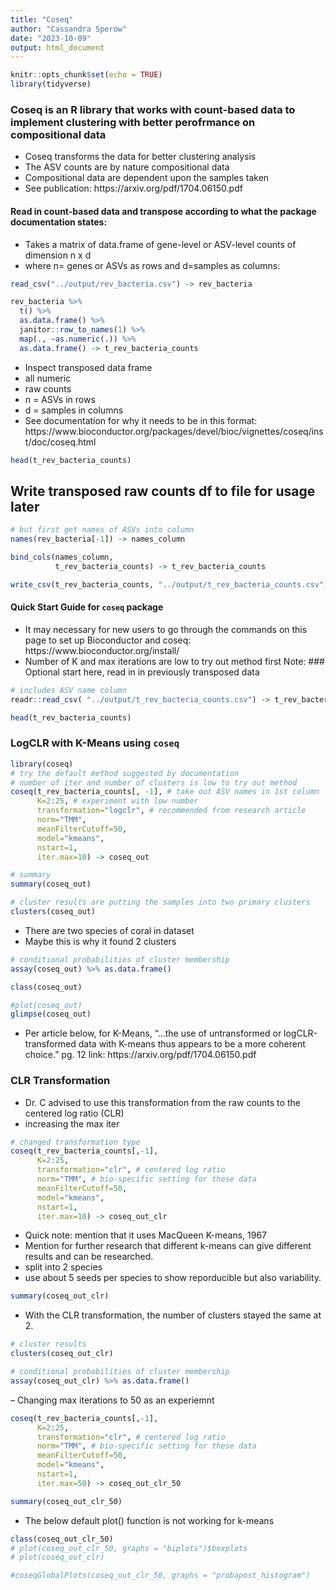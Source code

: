 ```yaml
---
title: "Coseq"
author: "Cassandra Sperow"
date: "2023-10-09"
output: html_document
---
```


```r
knitr::opts_chunk$set(echo = TRUE)
library(tidyverse)
```

### Coseq is an R library that works with count-based data to implement clustering with better perofrmance on compositional data
- Coseq transforms the data for better clustering analysis
- The ASV counts are by nature compositional data
- Compositional data are dependent upon the samples taken
- See publication: https://arxiv.org/pdf/1704.06150.pdf

#### Read in count-based data and transpose according to what the package documentation states: 
- Takes a matrix of data.frame of gene-level or ASV-level counts of dimension n x d 
- where n= genes or ASVs as rows and d=samples as columns: 
```r
read_csv("../output/rev_bacteria.csv") -> rev_bacteria

rev_bacteria %>% 
  t() %>% 
  as.data.frame() %>% 
  janitor::row_to_names(1) %>% 
  map(., ~as.numeric(.)) %>% 
  as.data.frame() -> t_rev_bacteria_counts
```

- Inspect transposed data frame
- all numeric
- raw counts
- n = ASVs in rows
- d = samples in columns
- See documentation for why it needs to be in this format: 
https://www.bioconductor.org/packages/devel/bioc/vignettes/coseq/inst/doc/coseq.html
```r
head(t_rev_bacteria_counts)
```
## Write transposed raw counts df to file for usage later
```r
# but first get names of ASVs into column
names(rev_bacteria[-1]) -> names_column

bind_cols(names_column, 
          t_rev_bacteria_counts) -> t_rev_bacteria_counts

write_csv(t_rev_bacteria_counts, "../output/t_rev_bacteria_counts.csv") # no ASV name column but they are in original order

```

#### Quick Start Guide for ```coseq``` package
- It may necessary for new users to go through the commands on this page to set up Bioconductor and coseq:
https://www.bioconductor.org/install/
- Number of K and max iterations are low to try out method first
Note:
### Optional start here, read in in previously transposed data
```r
# includes ASV name column
readr::read_csv( "../output/t_rev_bacteria_counts.csv") -> t_rev_bacteria_counts  

```

```r
head(t_rev_bacteria_counts)
```

### LogCLR with K-Means using ```coseq```
```r
library(coseq)
# try the default method suggested by documentation
# number of iter and number of clusters is low to try out method
coseq(t_rev_bacteria_counts[, -1], # take out ASV names in 1st column
      K=2:25, # experiment with low number
      transformation="logclr", # recommended from research article
      norm="TMM", 
      meanFilterCutoff=50, 
      model="kmeans",
      nstart=1, 
      iter.max=10) -> coseq_out
```


```r
# summary
summary(coseq_out)
```


```r
# cluster results are putting the samples into two primary clusters
clusters(coseq_out) 
```

- There are two species of coral in dataset
- Maybe this is why it found 2 clusters 


```r
# conditional probabilities of cluster membership
assay(coseq_out) %>% as.data.frame()
```

```r
class(coseq_out)

#plot(coseq_out)
glimpse(coseq_out)
```

- Per article below, for K-Means, "...the use of untransformed or logCLR-transformed data with K-means thus appears to be a more coherent choice." pg. 12
link: https://arxiv.org/pdf/1704.06150.pdf

### CLR Transformation
- Dr. C advised to use this transformation from the raw counts to the centered log ratio (CLR)
- increasing the max iter
```r
# changed transformation type
coseq(t_rev_bacteria_counts[,-1],
      K=2:25, 
      transformation="clr", # centered log ratio
      norm="TMM", # bio-specific setting for these data
      meanFilterCutoff=50, 
      model="kmeans",
      nstart=1, 
      iter.max=10) -> coseq_out_clr
```
- Quick note: mention that it uses MacQueen K-means, 1967
- Mention for further research that different k-means can give different results and can be researched. 
- split into 2 species
- use about 5 seeds per species to show reporducible but also variability. 
```r
summary(coseq_out_clr)
```

- With the CLR transformation, the number of clusters stayed the same at 2. 

```r
# cluster results
clusters(coseq_out_clr) 
```

```r
# conditional probabilities of cluster membership
assay(coseq_out_clr) %>% as.data.frame()
```


-- Changing max iterations to 50 as an experiemnt
```r
coseq(t_rev_bacteria_counts[,-1],
      K=2:25, 
      transformation="clr", # centered log ratio
      norm="TMM", # bio-specific setting for these data
      meanFilterCutoff=50, 
      model="kmeans",
      nstart=1, 
      iter.max=50) -> coseq_out_clr_50

summary(coseq_out_clr_50)
```

- The below default plot() function is not working for k-means
```r
class(coseq_out_clr_50)
# plot(coseq_out_clr_50, graphs = "biplots")$boxplots
# plot(coseq_out_clr)
```


```r
#coseqGlobalPlots(coseq_out_clr_50, graphs = "probapost_histogram")
```
